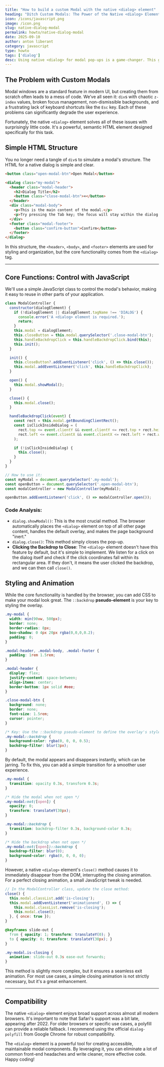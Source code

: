```yaml
---
title: "How to build a custom Modal with the native <dialog> element"
heading: "Ditch Custom Modals: The Power of the Native <dialog> Element"
icon: /icons/javascript.png
image: /icon.png
slug: native-dialog-modal
permalink: howto/native-dialog-modal
date: 2025-09-10
author: anton liberant
category: javascript
type: howto
tags: ['dialog']
desc: Using native <dialog> for modal pop-ups is a game-changer. This guide shows how to build a fully functional modal that improves code quality.
---
```


## The Problem with Custom Modals

Modal windows are a standard feature in modern UI, but creating them from scratch often leads to a mess of code. We’ve all seen it: `div`s with chaotic `z-index` values, broken focus management, non-dismissible backgrounds, and a frustrating lack of keyboard shortcuts like the `Esc` key. Each of these problems can significantly degrade the user experience.

Fortunately, the native `<dialog>` element solves all of these issues with surprisingly little code. It's a powerful, semantic HTML element designed specifically for this task.

## Simple HTML Structure

You no longer need a tangle of `div`s to simulate a modal's structure. The HTML for a native dialog is simple and clear.

```html 
<button class="open-modal-btn">Open Modal</button>

<dialog class="my-modal">
  <header class="modal-header">
    <h2>Dialog Title</h2>
    <button class="close-modal-btn">×</button>
  </header>
  <div class="modal-body">
    <p>This is the main content of the modal.</p>
    <p>Try pressing the Tab key; the focus will stay within the dialog. You can also close it by pressing the Esc key.</p>
  </div>
  <footer class="modal-footer">
    <button class="confirm-button">Confirm</button>
  </footer>
</dialog>
```

In this structure, the `<header>`, `<body>`, and `<footer>` elements are used for styling and organization, but the core functionality comes from the `<dialog>` tag.

---

## Core Functions: Control with JavaScript

We'll use a simple JavaScript class to control the modal's behavior, making it easy to reuse in other parts of your application.

```js 
class ModalController {
  constructor(dialogElement) {
    if (!dialogElement || dialogElement.tagName !== 'DIALOG') {
      console.error('A <dialog> element is required.');
      return;
    }
    this.modal = dialogElement;
    this.closeButton = this.modal.querySelector('.close-modal-btn');
    this.handleBackdropClick = this.handleBackdropClick.bind(this);
    this.init();
  }

  init() {
    this.closeButton?.addEventListener('click', () => this.close());
    this.modal.addEventListener('click', this.handleBackdropClick);
  }

  open() {
    this.modal.showModal();
  }

  close() {
    this.modal.close();
  }

  handleBackdropClick(event) {
    const rect = this.modal.getBoundingClientRect();
    const isClickInsideDialog = (
      rect.top <= event.clientY && event.clientY <= rect.top + rect.height &&
      rect.left <= event.clientX && event.clientX <= rect.left + rect.width
    );

    if (!isClickInsideDialog) {
      this.close();
    }
  }
}

// How to use it:
const myModal = document.querySelector('.my-modal');
const openButton = document.querySelector('.open-modal-btn');
const modalController = new ModalController(myModal);

openButton.addEventListener('click', () => modalController.open());
```

### Code Analysis:

- `dialog.showModal()`: This is the most crucial method. The browser automatically places the `<dialog>` element on top of all other page content, handles the default overlay, and makes the page background "inert."
- `dialog.close()`: This method simply closes the pop-up.
- **Clicking the Backdrop to Close**: The `<dialog>` element doesn't have this feature by default, but it's simple to implement. We listen for a click on the dialog itself and check if the click coordinates fall within its rectangular area. If they don't, it means the user clicked the backdrop, and we can then call `close()`.

## Styling and Animation

While the core functionality is handled by the browser, you can add CSS to make your modal look great. The `::backdrop` **pseudo-element** is your key to styling the overlay.

```css 
.my-modal {
  width: min(90vw, 500px);
  border: none;
  border-radius: 8px;
  box-shadow: 0 4px 20px rgba(0,0,0,0.2);
  padding: 0;
}

.modal-header, .modal-body, .modal-footer {
  padding: 1rem 1.5rem;
}

.modal-header {
  display: flex;
  justify-content: space-between;
  align-items: center;
  border-bottom: 1px solid #eee;
}

.close-modal-btn {
  background: none;
  border: none;
  font-size: 1.5rem;
  cursor: pointer;
}

/* Key: Use the ::backdrop pseudo-element to define the overlay's style */
.my-modal::backdrop {
  background-color: rgba(0, 0, 0, 0.5);
  backdrop-filter: blur(3px);
}
```

By default, the modal appears and disappears instantly, which can be jarring. To fix this, you can add a simple transition for a smoother user experience.

```css 
.my-modal {
  transition: opacity 0.3s, transform 0.3s;
}

/* Hide the modal when not open */
.my-modal:not([open]) {
  opacity: 0;
  transform: translateY(30px);
}

.my-modal::backdrop {
  transition: backdrop-filter 0.3s, background-color 0.3s;
}

/* Hide the backdrop when not open */
.my-modal:not([open])::backdrop {
  backdrop-filter: blur(0);
  background-color: rgba(0, 0, 0, 0);
}
```

However, a native `<dialog>` element's `close()` method causes it to immediately disappear from the DOM, interrupting the closing animation. For a perfect closing animation, a small JavaScript tweak is needed.

```js 
// In the ModalController class, update the close method:
close() {
  this.modal.classList.add('is-closing');
  this.modal.addEventListener('animationend', () => {
    this.modal.classList.remove('is-closing');
    this.modal.close();
  }, { once: true });
}
```

```css 
@keyframes slide-out {
  from { opacity: 1; transform: translateY(0); }
  to { opacity: 0; transform: translateY(30px); }
}

.my-modal.is-closing {
  animation: slide-out 0.3s ease-out forwards;
}
```

This method is slightly more complex, but it ensures a seamless exit animation. For most use cases, a simple closing animation is not strictly necessary, but it's a great enhancement.

---

## Compatibility

The native `<dialog>` element enjoys broad support across almost all modern browsers. It's important to note that Safari's support was a bit late, appearing after 2022. For older browsers or specific use cases, a polyfill can provide a reliable fallback. I recommend using the official `dialog-polyfill` from Google Chrome for robust compatibility.

The `<dialog>` element is a powerful tool for creating accessible, maintainable modal components. By leveraging it, you can eliminate a lot of common front-end headaches and write cleaner, more effective code. Happy coding!